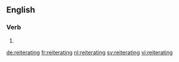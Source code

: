 ==English==

===Verb===
{{head|en}}

# {{present participle of|reiterate}}

[[de:reiterating]]
[[fr:reiterating]]
[[nl:reiterating]]
[[sv:reiterating]]
[[vi:reiterating]]